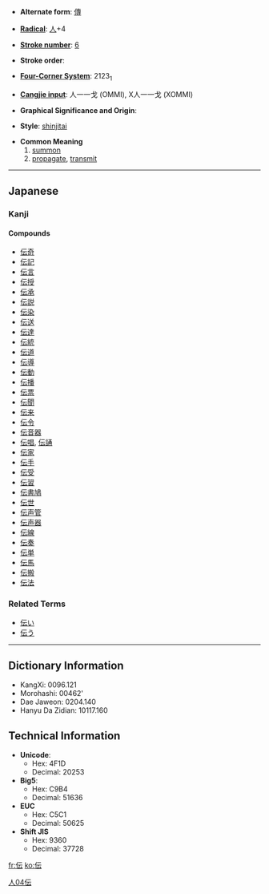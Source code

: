 * '''Alternate form''': [[傳]]

* '''[[Wiktionary:Chinese radical index| Radical]]''': [[Wiktionary:Chinese radical index 人|人]]+4

* '''[[Wiktionary:Chinese total strokes index|Stroke number]]''': [[Wiktionary:Chinese total strokes index 6|6]]

* '''Stroke order''': 

* '''[[Wiktionary:Chinese four corner index|Four-Corner System]]''': 2123<sub>1</sub>

* '''[[Wiktionary:Chinese Cangjie index|Cangjie input]]''': 人一一戈 (OMMI), X人一一戈 (XOMMI)

* '''Graphical Significance and Origin''': 

* '''Style''': [[shinjitai]]

* '''Common Meaning'''
*# [[summon]]
*# [[propagate]], [[transmit]]

----

== Japanese ==
===Kanji===
{{kanji|[[でん]] ([[den]]), [[てん]] ([[ten]])|[[つたえる]] ([[伝える]], [[tsutaeru]]), [[つたえ]] ([[伝え]], [[tsutae]]), [[つたわる]] ([[伝わる]], [[tsutawaru]])}}

====Compounds====
*[[伝奇]]
*[[伝記]]
*[[伝言]]
*[[伝授]]
*[[伝承]]
*[[伝説]]
*[[伝染]]
*[[伝送]]
*[[伝達]]
*[[伝統]]
*[[伝道]]
*[[伝導]]
*[[伝動]]
*[[伝播]]
*[[伝票]]
*[[伝聞]]
*[[伝来]]
*[[伝令]]
*[[伝音器]]
*[[伝唱]], [[伝誦]]
*[[伝家]]
*[[伝手]]
*[[伝受]]
*[[伝習]]
*[[伝書鳩]]
*[[伝世]]
*[[伝声管]]
*[[伝声器]]
*[[伝線]]
*[[伝奏]]
*[[伝単]]
*[[伝馬]]
*[[伝搬]]
*[[伝法]]

===Related Terms===
*[[伝い]]
*[[伝う]]

----

== Dictionary Information ==

* KangXi: 0096.121
* Morohashi: 00462'
* Dae Jaweon: 0204.140
* Hanyu Da Zidian: 10117.160

== Technical Information ==

* '''Unicode''':
** Hex: 4F1D
** Decimal: 20253
* '''Big5''':
** Hex: C9B4
** Decimal: 51636
* '''EUC'''
** Hex: C5C1
** Decimal: 50625
* '''Shift JIS'''
** Hex: 9360
** Decimal: 37728

[[Category:Japanese kanji|人04伝]]

[[fr:伝]]
[[ko:伝]]